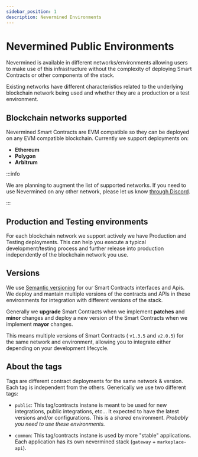 ```yaml
---
sidebar_position: 1
description: Nevermined Environments
---
```


# Nevermined Public Environments

Nevermined is available in different networks/environments allowing users to make use of this
infrastructure without the complexity of deploying Smart Contracts or other components of
the stack.

Existing networks have different characteristics related to the underlying blockchain network being used and whether they are a production or a test environment.

## Blockchain networks supported

Nevermined Smart Contracts are EVM compatible so they can be deployed on any EVM compatible blockchain. Currently we support deployments on:

- **Ethereum**
- **Polygon**
- **Arbitrum**

:::info

We are planning to augment the list of supported networks. If you need to use Nevermined on any other network, please let us know [through Discord](https://discord.gg/GZju2qScKq).

:::

## Production and Testing environments

For each blockchain network we support actively we have Production and Testing deployments. This can help you execute a typical development/testing process and further release into production independently of the blockchain network you use.

## Versions

We use [Semantic versioning](https://semver.org/) for our Smart Contracts interfaces and Apis. We deploy and mantain multiple versions of the contracts and APIs in these environments for integration with different versions of the stack.

Generally we **upgrade** Smart Contracts when we implement **patches** and **minor** changes and deploy a new version of the Smart Contracts when we implement **mayor** changes.

This means multiple versions of Smart Contracts ( `v1.3.5` and `v2.0.5`) for the same network and environment, allowing you to integrate either depending on your development lifecycle.

## About the tags

Tags are different contract deployments for the same network & version. Each tag is independent from the others. Generically we use two different tags:

- `public`: This tag/contracts instane is meant to be used for new integrations, public integrations, etc... It expected to have the latest versions and/or configurations. This is a _shared_ environment. _Probably you need to use these environments._

- `common`: This tag/contracts instane is used by more "stable" applications. Each application has its own nevermined stack (`gateway` + `markeplace-api`).


<DocCardList />
